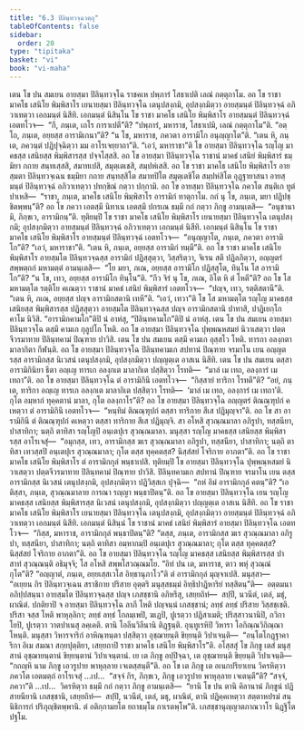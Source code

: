 ```yaml
---
title: "6.3 ปิลินฺทวจฺฉวตฺถุ"
tableOfContents: false
sidebar:
  order: 20
type: "tipitaka"
basket: "vi"
book: "vi-maha"
---
```



<DynamicBreadcrumb />

<Division number="270" book="vi-maha">

<Paragraph number="1240" book="vi-maha">
เตน โข ปน สมเยน อายสฺมา ปิลินฺทวจฺโฉ ราชคเห ปพฺภารํ โสธาเปติ เลณํ กตฺตุกาโม. อถ โข ราชา มาคโธ เสนิโย พิมฺพิสาโร เยนายสฺมา ปิลินฺทวจฺโฉ เตนุปสงฺกมิ, อุปสงฺกมิตฺวา อายสฺมนฺตํ ปิลินฺทวจฺฉํ อภิวาเทตฺวา เอกมนฺตํ นิสีทิ. เอกมนฺตํ นิสินฺโน โข ราชา มาคโธ เสนิโย พิมฺพิสาโร อายสฺมนฺตํ ปิลินฺทวจฺฉํ เอตทโวจ—  “กึ, ภนฺเต, เถโร การาเปตี”ติ? “ปพฺภารํ, มหาราช, โสธาเปมิ, เลณํ กตฺตุกาโม”ติ. “อตฺโถ, ภนฺเต, อยฺยสฺส อารามิเกนา”ติ? “น โข, มหาราช, ภควตา อารามิโก อนุญฺญาโต”ติ. “เตน หิ, ภนฺเต, ภควนฺตํ ปฏิปุจฺฉิตฺวา มม อาโรเจยฺยาถา”ติ. “เอวํ, มหาราชา”ติ โข อายสฺมา ปิลินฺทวจฺโฉ รญฺโญ มาคธสฺส เสนิยสฺส พิมฺพิสารสฺส ปจฺจโสฺสสิ. อถ โข อายสฺมา ปิลินฺทวจฺโฉ ราชานํ มาคธํ เสนิยํ พิมฺพิสารํ ธมฺมิยา กถาย สนฺทเสฺสสิ, สมาทเปสิ, สมุตฺเตเชสิ, สมฺปหํเสสิ. อถ โข ราชา มาคโธ เสนิโย พิมฺพิสาโร อายสฺมตา ปิลินฺทวจฺเฉน ธมฺมิยา กถาย สนฺทสฺสิโต สมาทปิโต สมุตฺเตชิโต สมฺปหํสิโต อุฏฺฐายาสนา อายสฺมนฺตํ ปิลินฺทวจฺฉํ อภิวาเทตฺวา ปทกฺขิณํ กตฺวา ปกฺกามิ.
</Paragraph>

<Paragraph number="1241" book="vi-maha">
อถ โข อายสฺมา ปิลินฺทวจฺโฉ ภควโต สนฺติเก ทูตํ ปาเหสิ—  “ราชา, ภนฺเต, มาคโธ เสนิโย พิมฺพิสาโร อารามิกํ ทาตุกาโม. กถํ นุ โข, ภนฺเต, มยา ปฏิปชฺชิตพฺพนฺ”ติ? อถ โข ภควา เอตสฺมึ นิทาเน เอตสฺมึ ปกรเณ ธมฺมึ กถํ กตฺวา ภิกฺขู อามนฺเตสิ—  “อนุชานามิ, ภิกฺขเว, อารามิกนฺ”ติ. ทุติยมฺปิ โข ราชา มาคโธ เสนิโย พิมฺพิสาโร เยนายสฺมา ปิลินฺทวจฺโฉ เตนุปสงฺกมิ; อุปสงฺกมิตฺวา อายสฺมนฺตํ ปิลินฺทวจฺฉํ อภิวาเทตฺวา เอกมนฺตํ นิสีทิ. เอกมนฺตํ นิสินฺโน โข ราชา มาคโธ เสนิโย พิมฺพิสาโร อายสฺมนฺตํ ปิลินฺทวจฺฉํ เอตทโวจ—  “อนุญฺญาโต, ภนฺเต, ภควตา อารามิโก”ติ? “เอวํ, มหาราชา”ติ. “เตน หิ, ภนฺเต, อยฺยสฺส อารามิกํ ทมฺมี”ติ.
</Paragraph>

<Paragraph number="1242" book="vi-maha">
อถ โข ราชา มาคโธ เสนิโย พิมฺพิสาโร อายสฺมโต ปิลินฺทวจฺฉสฺส อารามิกํ ปฏิสฺสุตฺวา, วิสฺสริตฺวา, จิเรน สตึ ปฏิลภิตฺวา, อญฺญตรํ สพฺพตฺถกํ มหามตฺตํ อามนฺเตสิ—  “โย มยา, ภเณ, อยฺยสฺส อารามิโก ปฏิสฺสุโต, ทินฺโน โส อารามิโก”ติ? “น โข, เทว, อยฺยสฺส อารามิโก ทินฺโน”ติ. “กีว จิรํ นุ โข, ภเณ, อิโต หิ ตํ โหตี”ติ? อถ โข โส มหามตฺโต รตฺติโย คเณตฺวา ราชานํ มาคธํ เสนิยํ พิมฺพิสารํ เอตทโวจ—  “ปญฺจ, เทว, รตฺติสตานี”ติ. “เตน หิ, ภเณ, อยฺยสฺส ปญฺจ อารามิกสตานิ เทหี”ติ. “เอวํ, เทวา”ติ โข โส มหามตฺโต รญฺโญ มาคธสฺส เสนิยสฺส พิมฺพิสารสฺส ปฏิสฺสุตฺวา อายสฺมโต ปิลินฺทวจฺฉสฺส ปญฺจ อารามิกสตานิ ปาทาสิ, ปาฏิเยกฺโก คาโม นิวิสิ. “อารามิกคามโก”ติปิ นํ อาหํสุ, “ปิลินฺทคามโก”ติปิ นํ อาหํสุ.
</Paragraph>

</Division>
<Division number="271" book="vi-maha">

<Paragraph number="1243" book="vi-maha">
เตน โข ปน สมเยน อายสฺมา ปิลินฺทวจฺโฉ ตสฺมึ คามเก กุลูปโก โหติ. อถ โข อายสฺมา ปิลินฺทวจฺโฉ ปุพฺพณฺหสมยํ นิวาเสตฺวา ปตฺตจีวรมาทาย ปิลินฺทคามํ ปิณฺฑาย ปาวิสิ. เตน โข ปน สมเยน ตสฺมึ คามเก อุสฺสโว โหติ. ทารกา อลงฺกตา มาลากิตา กีฬนฺติ. อถ โข อายสฺมา ปิลินฺทวจฺโฉ ปิลินฺทคามเก สปทานํ ปิณฺฑาย จรมาโน เยน อญฺญตรสฺส อารามิกสฺส นิเวสนํ เตนุปสงฺกมิ, อุปสงฺกมิตฺวา ปญฺญตฺเต อาสเน นิสีทิ. เตน โข ปน สมเยน ตสฺสา อารามิกินิยา ธีตา อญฺเญ ทารเก อลงฺกเต มาลากิเต ปสฺสิตฺวา โรทติ—  “มาลํ เม เทถ, อลงฺการํ เม เทถา”ติ. อถ โข อายสฺมา ปิลินฺทวจฺโฉ ตํ อารามิกินึ เอตทโวจ—  “กิสฺสายํ ทาริกา โรทตี”ติ? “อยํ, ภนฺเต, ทาริกา อญฺเญ ทารเก อลงฺกเต มาลากิเต ปสฺสิตฺวา โรทติ—  ‘มาลํ เม เทถ, อลงฺการํ เม เทถา’ติ. กุโต อมฺหากํ ทุคฺคตานํ มาลา, กุโต อลงฺกาโร”ติ? อถ โข อายสฺมา ปิลินฺทวจฺโฉ อญฺญตรํ ติณณฺฑุปกํ คเหตฺวา ตํ อารามิกินึ เอตทโวจ—  “หนฺทิมํ ติณณฺฑุปกํ ตสฺสา ทาริกาย สีเส ปฏิมุญฺจา”ติ. อถ โข สา อารามิกินี ตํ ติณณฺฑุปกํ คเหตฺวา ตสฺสา ทาริกาย สีเส ปฏิมุญฺจิ. สา อโหสิ สุวณฺณมาลา อภิรูปา, ทสฺสนียา, ปาสาทิกา; นตฺถิ ตาทิสา รญฺโญปิ อนฺเตปุเร สุวณฺณมาลา. มนุสฺสา รญฺโญ มาคธสฺส เสนิยสฺส พิมฺพิสารสฺส อาโรเจสุํ—  “อมุกสฺส, เทว, อารามิกสฺส ฆเร สุวณฺณมาลา อภิรูปา, ทสฺสนียา, ปาสาทิกา; นตฺถิ ตาทิสา เทวสฺสปิ อนฺเตปุเร สุวณฺณมาลา; กุโต ตสฺส ทุคฺคตสฺส? นิสฺสํสยํ โจริกาย อาภตา”ติ.
</Paragraph>

<Paragraph number="1244" book="vi-maha">
อถ โข ราชา มาคโธ เสนิโย พิมฺพิสาโร ตํ อารามิกกุลํ พนฺธาเปสิ. ทุติยมฺปิ โข อายสฺมา ปิลินฺทวจฺโฉ ปุพฺพณฺหสมยํ นิวาเสตฺวา ปตฺตจีวรมาทาย ปิลินฺทคามํ ปิณฺฑาย ปาวิสิ. ปิลินฺทคามเก สปทานํ ปิณฺฑาย จรมาโน เยน ตสฺส อารามิกสฺส นิเวสนํ เตนุปสงฺกมิ, อุปสงฺกมิตฺวา ปฏิวิสฺสเก ปุจฺฉิ—  “กหํ อิมํ อารามิกกุลํ คตนฺ”ติ? “เอติสฺสา, ภนฺเต, สุวณฺณมาลาย การณา รญฺญา พนฺธาปิตนฺ”ติ. อถ โข อายสฺมา ปิลินฺทวจฺโฉ เยน รญฺโญ มาคธสฺส เสนิยสฺส พิมฺพิสารสฺส นิเวสนํ เตนุปสงฺกมิ, อุปสงฺกมิตฺวา ปญฺญตฺเต อาสเน นิสีทิ. อถ โข ราชา มาคโธ เสนิโย พิมฺพิสาโร เยนายสฺมา ปิลินฺทวจฺโฉ เตนุปสงฺกมิ, อุปสงฺกมิตฺวา อายสฺมนฺตํ ปิลินฺทวจฺฉํ อภิวาเทตฺวา เอกมนฺตํ นิสีทิ. เอกมนฺตํ นิสินฺนํ โข ราชานํ มาคธํ เสนิยํ พิมฺพิสารํ อายสฺมา ปิลินฺทวจฺโฉ เอตทโวจ—  “กิสฺส, มหาราช, อารามิกกุลํ พนฺธาปิตนฺ”ติ? “ตสฺส, ภนฺเต, อารามิกสฺส ฆเร สุวณฺณมาลา อภิรูปา, ทสฺสนียา, ปาสาทิกา; นตฺถิ ตาทิสา อมฺหากมฺปิ อนฺเตปุเร สุวณฺณมาลา; กุโต ตสฺส ทุคฺคตสฺส? นิสฺสํสยํ โจริกาย อาภตา”ติ. อถ โข อายสฺมา ปิลินฺทวจฺโฉ รญฺโญ มาคธสฺส เสนิยสฺส พิมฺพิสารสฺส ปาสาทํ สุวณฺณนฺติ อธิมุจฺจิ; โส อโหสิ สพฺพโสวณฺณมโย. “อิทํ ปน เต, มหาราช, ตาว พหุํ สุวณฺณํ กุโต”ติ? “อญฺญาตํ, ภนฺเต, อยฺยเสฺสเวโส อิทฺธานุภาโว”ติ ตํ อารามิกกุลํ มุญฺจาเปสิ.
</Paragraph>

<Paragraph number="1245" book="vi-maha">
มนุสฺสา—  “อเยฺยน กิร ปิลินฺทวจฺเฉน สราชิกาย ปริสาย อุตฺตริ มนุสฺสธมฺมํ อิทฺธิปาฏิหาริยํ ทสฺสิตนฺ”ติ—  อตฺตมนา อภิปฺปสนฺนา อายสฺมโต ปิลินฺทวจฺฉสฺส ปญฺจ เภสชฺชานิ อภิหรึสุ, เสยฺยถิทํ—  สปฺปึ, นวนีตํ, เตลํ, มธุํ, ผาณิตํ. ปกติยาปิ จ อายสฺมา ปิลินฺทวจฺโฉ ลาภี โหติ ปญฺจนฺนํ เภสชฺชานํ; ลทฺธํ ลทฺธํ ปริสาย วิสฺสชฺเชติ. ปริสา จสฺส โหติ พาหุลฺลิกา; ลทฺธํ ลทฺธํ โกลมฺเพปิ, ฆเฏปิ, ปูเรตฺวา ปฏิสาเมติ; ปริสฺสาวนานิปิ, ถวิกาโยปิ, ปูเรตฺวา วาตปาเนสุ ลคฺเคติ. ตานิ โอลีนวิลีนานิ ติฏฺฐนฺติ. อุนฺทูเรหิปิ วิหารา โอกิณฺณวิกิณฺณา โหนฺติ. มนุสฺสา วิหารจาริกํ อาหิณฺฑนฺตา ปสฺสิตฺวา อุชฺฌายนฺติ ขิยฺยนฺติ วิปาเจนฺติ—  “อนฺโตโกฏฺฐาคาริกา อิเม สมณา สกฺยปุตฺติยา, เสยฺยถาปิ ราชา มาคโธ เสนิโย พิมฺพิสาโร”ติ.
</Paragraph>

<Paragraph number="1246" book="vi-maha">
อโสฺสสุํ โข ภิกฺขู เตสํ มนุสฺสานํ อุชฺฌายนฺตานํ ขิยฺยนฺตานํ วิปาเจนฺตานํ. เย เต ภิกฺขู อปฺปิจฺฉา, เต อุชฺฌายนฺติ ขิยฺยนฺติ วิปาเจนฺติ—  “กถญฺหิ นาม ภิกฺขู เอวรูปาย พาหุลฺลาย เจเตสฺสนฺตี”ติ. อถ โข เต ภิกฺขู เต อเนกปริยาเยน วิครหิตฺวา ภควโต เอตมตฺถํ อาโรเจสุํ …เป…  “สจฺจํ กิร, ภิกฺขเว, ภิกฺขู เอวรูปาย พาหุลฺลาย เจเตนฺตี”ติ? “สจฺจํ, ภควา”ติ …เป…  วิครหิตฺวา ธมฺมึ กถํ กตฺวา ภิกฺขู อามนฺเตสิ—  “ยานิ โข ปน ตานิ คิลานานํ ภิกฺขูนํ ปฏิสายนียานิ เภสชฺชานิ, เสยฺยถิทํ—  สปฺปิ, นวนีตํ, เตลํ, มธุ, ผาณิตํ, ตานิ ปฏิคฺคเหตฺวา สตฺตาหปรมํ สนฺนิธิการกํ ปริภุญฺชิตพฺพานิ. ตํ อติกฺกามยโต ยถาธมฺโม กาเรตพฺโพ”ติ.

</Paragraph>
</Division>

<Paragraph number="1247" type="center" book="vi-maha">
เภสชฺชานุญฺญาตภาณวาโร นิฏฺฐิโต ปฐโม.
</Paragraph>